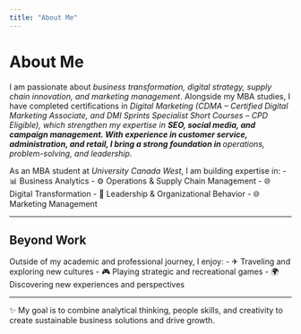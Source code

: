 ```yaml
---
title: "About Me"
---
```


# About Me

I am passionate about *business transformation, digital strategy, supply chain innovation, and marketing management*.
Alongside my MBA studies, I have completed certifications in *Digital Marketing (CDMA – Certified Digital Marketing Associate, and DMI Sprints Specialist Short Courses – CPD Eligible), which strengthen my expertise in **SEO, social media, and campaign management*.
With experience in *customer service, administration, and retail, I bring a strong foundation in **operations, problem-solving, and leadership*.

As an MBA student at *University Canada West*, I am building expertise in:
- 📊 Business Analytics
- ⚙ Operations & Supply Chain Management
- 🌐 Digital Transformation
- 👥 Leadership & Organizational Behavior
- 🌐 Marketing Management

---

## Beyond Work
Outside of my academic and professional journey, I enjoy:
- ✈ Traveling and exploring new cultures
- 🎮 Playing strategic and recreational games
- 🌍 Discovering new experiences and perspectives

---

✨ My goal is to combine analytical thinking, people skills, and creativity to create sustainable business solutions and drive growth.
